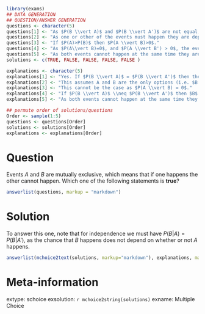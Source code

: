 ```r
library(exams)
## DATA GENERATION
## QUESTION/ANSWER GENERATION
questions <- character(5)
questions[1] <- "As $P(B \\vert A)$ and $P(B \\vert A')$ are not equal, the events are not independent."
questions[2] <- "As one or other of the events must happen they are dependent."
questions[3] <- "If $P(A)>P(B)$ then $P(A \\vert B)>0$."
questions[4] <- "As $P(A\\vert B)=0$, and $P(A \\vert B') > 0$, the events are independent."
questions[5] <- "As both events cannot happen at the same time they are independent."
solutions <- c(TRUE, FALSE, FALSE, FALSE, FALSE )

explanations <- character(5)
explanations[1] <- "Yes. If $P(B \\vert A)$ = $P(B \\vert A')$ then they would be independent, as the outcome of $B$ would not depend on the outcome of $A$."
explanations[2] <- "This assumes A and B are the only options (i.e. $B = A'$), which is not necessarily the case."
explanations[3] <- "This cannot be the case as $P(A \\vert B) = 0$."
explanations[4] <- "If $P(B \\vert A)$ \\neq $P(B \\vert A')$ then $B$ must depend on the outcome of $A$."
explanations[5] <- "As both events cannot happen at the same time they must be dependent. If $A$ happens then $B$ cannot happen: $P(B \\vert A) = 0$. But if $A$ doesn't happen then $B$ can happen: $P(B \\vert A') > 0$. So the probability of $B$ happening depends on whether or not $A$ happens."

## permute order of solutions/questions
Order <- sample(1:5)
questions <- questions[Order]
solutions <- solutions[Order]
explanations <- explanations[Order]  
```

Question
========

Events $A$ and $B$ are mutually exclusive, which means that if one happens the other cannot happen. Which one of the following statements is **true**?

```r
answerlist(questions, markup = "markdown")
```

Solution
========

To answer this one, note that for independence we must have $P(B \vert A) = P(B \vert A')$, as the chance that $B$ happens does not depend on whether or not $A$ happens.

```r
answerlist(mchoice2text(solutions, markup="markdown"), explanations, markup = "markdown")
```

Meta-information
================

extype: schoice
exsolution: `r mchoice2string(solutions)`
exname: Multiple Choice
